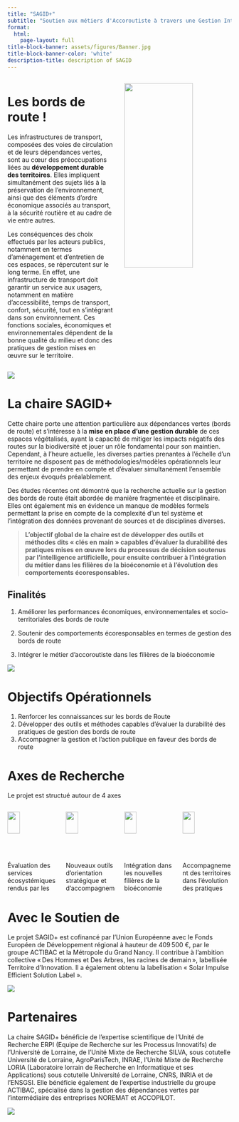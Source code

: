 ```yaml
---
title: "SAGID+"
subtitle: "Soutien aux métiers d'Accoroutiste à travers une Gestion Intégrale et Durable des dépendances vertes"
format: 
  html:
    page-layout: full
title-block-banner: assets/figures/Banner.jpg
title-block-banner-color: 'white'
description-title: description of SAGID
---
```


::: {#toc}
:::

:::: {.column-page .columns}
:::{.column width="50%" id="index"}
# Les bords de route !


Les infrastructures de transport, composées des voies de circulation et de leurs dépendances vertes, sont au cœur des préoccupations liées au **développement durable des territoires**. 
Elles impliquent simultanément des sujets liés à la préservation de l’environnement, ainsi que des éléments d’ordre économique associés au transport, à la sécurité routière et au cadre de vie entre autres.


Les conséquences des choix effectués par les acteurs publics, notamment en termes d’aménagement et d’entretien de ces espaces, se répercutent sur le long terme. En effet, une infrastructure de transport doit garantir un service aux usagers, notamment en matière d’accessibilité, temps de transport, confort, sécurité, tout en s’intégrant dans son environnement. 
Ces fonctions sociales, économiques et environnementales dépendent de la bonne qualité du milieu et donc des pratiques de gestion mises en œuvre sur le territoire.
:::

::: {.column width="50%"}
![](assets/figures/Bords-de-route.png){width=80% fig-align='center'}
:::
::::

:::{.column-page}
![](assets/SAGID-00.jpg)
:::

# La chaire SAGID+

Cette chaire porte une attention particulière aux dépendances vertes (bords de route) et s’intéresse à la **mise en place d’une gestion durable** de ces espaces végétalisés, ayant la capacité de mitiger les impacts négatifs des routes sur la biodiversité et jouer un rôle fondamental pour son maintien. Cependant, à l’heure actuelle, les diverses parties prenantes à l’échelle d’un territoire ne disposent pas de méthodologies/modèles opérationnels leur permettant de prendre en compte et d’évaluer simultanément l’ensemble des enjeux évoqués préalablement. 

Des études récentes ont démontré que la recherche actuelle sur la gestion des bords de route était abordée de manière fragmentée et disciplinaire. Elles ont également mis en évidence un manque de modèles formels permettant la prise en compte de la complexité d’un tel système et l’intégration des données provenant de sources et de disciplines diverses. 

:::{.column-page-inset-right}
>**L’objectif global de la chaire est de développer des outils et méthodes dits « clés en main » capables d’évaluer la durabilité des pratiques mises en œuvre lors du processus de décision soutenus par l’intelligence artificielle, pour ensuite contribuer à l’intégration du métier dans les filières de la bioéconomie et à l’évolution des comportements écoresponsables.**
:::


## Finalités


1. Améliorer les performances économiques, environnementales et socio-territoriales des bords de route

2. Soutenir des comportements écoresponsables en termes de gestion des bords de route

3. Intégrer le métier d’accoroutiste dans les filières de la bioéconomie


:::{.column-page}
![](assets/Territoire.jpg)
:::

# Objectifs Opérationnels

1. Renforcer les connaissances sur les bords de Route
2. Développer des outils et méthodes capables d’évaluer la durabilité des pratiques de gestion des bords de route
3. Accompagner la gestion et l’action publique en faveur des bords de route




# Axes de Recherche

Le projet est structué autour de 4 axes

:::: {.columns .column-page-inset}

::: {.column width="25%"}
![](assets/figures/Icon-ES.svg){width=50% fig-align='center'}

Évaluation des services écosystémiques rendus par les bords de route

[Plus de détails](/axe-1.qmd){.btn .btn-outline-primary}
:::

::: {.column width="25%"}
![](assets/figures/Icon-Bio.svg){width=50% fig-align='center'}

Nouveaux outils d’orientation stratégique et d’accompagnement à la prise de décision

[Plus de détails](/axe-2.qmd){.btn .btn-outline-primary}
:::

::: {.column width="25%"}

![](assets/figures/Icon-Strategy.svg){width=50% fig-align='center'}

Intégration dans les nouvelles filières de la bioéconomie

[Plus de détails](/axe-3.qmd){.btn .btn-outline-primary}
:::

::: {.column width="25%" }
![](assets/figures/Icon-Pedagogy.svg){width=50% fig-align='center'}

Accompagnement des territoires dans l’évolution des pratiques

[Plus de détails](/axe-4.qmd){.btn .btn-outline-primary}
:::

::::

# Avec le Soutien de

Le projet SAGID+ est cofinancé par l’Union Européenne avec le Fonds Européen de Développement régional à hauteur de 409 500 €, par le groupe ACTIBAC et la Métropole du Grand Nancy. Il contribue à l’ambition collective « Des Hommes et Des Arbres, les racines de demain », labellisée Territoire d’Innovation. Il a également obtenu la labellisation « Solar Impulse Efficient Solution Label ».


::: {.column-screen}
![](assets/logos/Logos_Financeurs.jpg){fig-align='center'}
:::

# Partenaires

La chaire SAGID+ bénéficie de l’expertise scientifique de l’Unité de Recherche ERPI (Equipe de Recherche sur les Processus Innovatifs) de l’Université de Lorraine, de l’Unité Mixte de Recherche SILVA, sous cotutelle Université de Lorraine, AgroParisTech, INRAE, l’Unité Mixte de Recherche LORIA (Laboratoire lorrain de Recherche en Informatique et ses Applications) sous cotutelle Université de Lorraine, CNRS, INRIA et de l’ENSGSI. Elle bénéficie également de l’expertise industrielle du groupe ACTIBAC, spécialisé dans la gestion des dépendances vertes par l’intermédiaire des entreprises NOREMAT et ACCOPILOT. 

::: {.column-screen}
![](assets/logos/Logos_Partenaires.jpg){fig-align='center'}
:::

